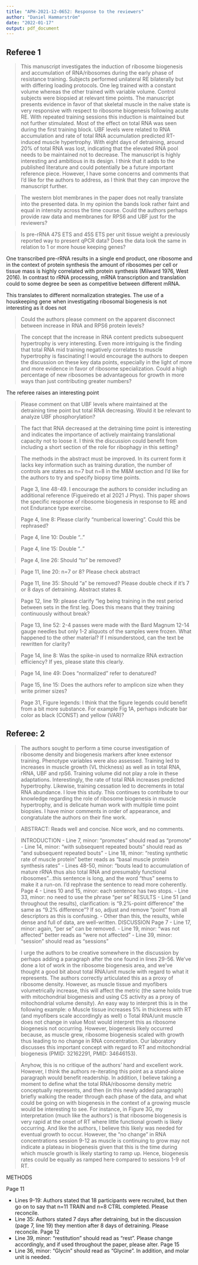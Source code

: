 ```yaml
---
title: "APH-2021-12-0652: Response to the reviewers"
author: "Daniel Hammarström"
date: "2022-01-17"
output: pdf_document
---
```


## Referee 1


> This manuscript investigates the induction of ribosome biogenesis and accumulation of RNA/ribosomes during the early phase of resistance training. Subjects performed unilateral RE bilaterally but with differing loading protocols. One leg trained with a constant volume whereas the other trained with variable volume. Control subjects were biopsied at relevant time points. The manuscript presents evidence in favor of that skeletal muscle in the naïve state is very responsive with respect to ribosome biogenesis following acute RE. With repeated training sessions this induction is maintained but not further stimulated. Most of the effect on total RNA was seen during the first training block. UBF levels were related to RNA accumulation and rate of total RNA accumulation predicted RT-induced muscle hypertrophy. With eight days of detraining, around 20% of total RNA was lost, indicating that the elevated RNA pool needs to be maintained not to decrease.
The manuscript is highly interesting and ambitious in its design. I think that it adds to the published literature and could potentially be a future important reference piece. However, I have some concerns and comments that I’d like for the authors to address, as I think that they can improve the manuscript further.


> The western blot membranes in the paper does not really translate into the presented data. In my opinion the bands look rather faint and equal in intensity across the time course. Could the authors perhaps provide raw data and membranes for RPS6 and UBF just for the reviewers?

> Is pre-rRNA 47S ETS and 45S ETS per unit tissue weight a previously reported way to present qPCR data? Does the data look the same in relation to 1 or more house keeping genes?

One transcribed pre-rRNA results in a single end product, one ribosome and in the context of protein synthesis the amount of ribosomes per cell or tissue mass is highly correlated with protein synthesis (Milward 1976, West 2016). In contrast to rRNA processing, mRNA transcription and translation could to some degree be seen as competitive between different mRNA. 

This translates to different normalization strategies. The use of a houskeeping gene when investigating ribosomal biogenesis is not interesting as it does not 

> Could the authors please comment on the apparent disconnect between increase in RNA and RPS6 protein levels?



> The concept that the increase in RNA content predicts subsequent hypertrophy is very interesting. Even more intriguing is the finding that total RNA mid training negatively correlates to muscle hypertrophy is fascinating! I would encourage the authors to deepen the discussion on these key data points, especially in the light of more and more evidence in favor of ribosome specialization. Could a high percentage of new ribosomes be advantageous for growth in more ways than just contributing greater numbers?

The referee raises an interesting point 

> Please comment on that UBF levels where maintained at the detraining time point but total RNA decreasing. Would it be relevant to analyze UBF phosphorylation?

> The fact that RNA decreased at the detraining time point is interesting and indicates the importance of actively maintaing translational capacity not to loose it. I think the discussion could benefit from including a short section of the role for ribophagy in this setting?


> The methods in the abstract must be improved. In its current form it lacks key information such as training duration, the number of controls are states as n=7 but n=8 in the M&M section and I’d like for the authors to try and specify biopsy time points.


> Page 3, line 48-49. I encourage the authors to consider including an additional reference (Figueiredo et al 2021 J Phys). This paper shows the specific response of ribosome biogenesis in response to RE and not Endurance type exercise.

> Page 4, line 8: Please clarify “numberical lowering”. Could this be rephrased?

> Page 4, line 10: Double “..”

> Page 4, line 15: Double “..”

> Page 4, line 26: Should “to” be removed?

> Page 11, line 20: n=7 or 8? Please check abstract

> Page 11, line 35: Should “a” be removed? Please double check if it’s 7 or 8 days of detraining. Abstract states 8.

> Page 12, line 19: please clarify “leg being training in the rest period between sets in the first leg. Does this means that they training continuously without break?

> Page 13, line 52: 2-4 passes were made with the Bard Magnum 12-14 gauge needles but only 1-2 aliquots of the samples were frozen. What happened to the other material? If I misunderstood, can the text be rewritten for clarity?

> Page 14, line 8: Was the spike-in used to normalize RNA extraction efficiency? If yes, please state this clearly.

> Page 14, line 49: Does “normalized” refer to denatured?

> Page 15, line 15: Does the authors refer to amplicon size when they write primer sizes?

> Page 31, Figure legends: I think that the figure legends could benefit from a bit more substance. For example Fig 1A, perhaps indicate bar color as black (CONST) and yellow (VAR)?



## Referee: 2


> The authors sought to perform a time course investigation of ribosome density and biogenesis markers after knee extensor training.  Phenotype variables were also assessed.  Training led to increases in muscle growth (VL thickness) as well as in total RNA, rRNA, UBF and rpS6.  Training volume did not play a role in these adaptations.  Interestingly, the rate of total RNA increases predicted hypertrophy.  Likewise, training cessation led to decrements in total RNA abundance.
I love this study.  This continues to contribute to our knowledge regarding the role of ribosome biogenesis in muscle hypertrophy, and is delicate human work with multiple time point biopsies.
I have minor comments in order of appearance, and congratulate the authors on their fine work.



>  ABSTRACT: Reads well and concise.  Nice work, and no comments.

> INTRODUCTION 
- Line 7, minor: “promotes” should read as “promote”
- Line 14, minor: “with subsequent repeated bouts” should read as “and subsequent repeated bouts”
- Line 18, minor: “resting synthetic rate of muscle protein” better reads as “basal muscle protein synthesis rates”
- Lines 48-50, minor: “bouts lead to accumulation of mature rRNA thus also total RNA and presumably functional ribosomes”…this sentence is long, and the word “thus” seems to make it a run-on.  I’d rephrase the sentence to read more coherently.
Page 4
- Lines 10 and 15, minor: each sentence has two stops.
- Line 33, minor: no need to use the phrase “per se”
RESULTS
- Line 51 (and throughout the results), clarification: is “9.2%-point difference” the same as “9.2% difference”?  If so, adjust and remove “point” from all descriptors as this is confusing.
- Other than this, the results, while dense and full of data, are well-written.
DISCUSSION
Page 7
- Line 17, minor: again, “per se” can be removed.
- Line 19, minor: “was not affected” better reads as “were not affected”
- Line 39, minor: “session” should read as “sessions”


> I urge the authors to be creative somewhere in the discussion by perhaps adding a paragraph after the one found in lines 29-56.  We’ve done a lot of work in the ribosome biogenesis area, and we’ve thought a good bit about total RNA/unit muscle with regard to what it represents.  The authors correctly articulated this as a proxy of ribosome density.  However, as muscle tissue and myofibers volumetrically increase, this will affect the metric (the same holds true with mitochondrial biogenesis and using CS activity as a proxy of mitochondrial volume density).  An easy way to interpret this is in the following example:
o Muscle tissue increases 5% in thickness with RT (and myofibers scale accordingly as well)
o Total RNA/unit muscle does not change in value
Most would interpret this as ribosome biogenesis not occurring.  However, biogenesis likely occurred because, as muscle grew, ribosome biogenesis scaled with growth thus leading to no change in RNA concentration.  Our laboratory discusses this important concept with regard to RT and mitochondrial biogenesis (PMID: 32162291, PMID: 34646153).

> Anyhow, this is no critique of the authors’ hard and excellent work.  However, I think the authors re-iterating this point as a stand-alone paragraph would benefit readership.  In addition, I believe taking a moment to define what the total RNA/ribosome density metric conceptually represents, and then (in this newly added paragraph) briefly walking the reader through each phase of the data, and what could be going on with biogenesis in the context of a growing muscle would be interesting to see.  For instance, in Figure 3G, my interpretation (much like the authors’) is that ribosome biogenesis is very rapid at the onset of RT where little functional growth is likely occurring.  And like the authors, I believe this likely was needed for eventual growth to occur.  However, the “no change” in RNA concentrations session 9-12 as muscle is continuing to grow may not indicate a plateau in biogenesis given that this is the time during which muscle growth is likely starting to ramp up.  Hence, biogenesis rates could be equally as ramped here compared to sessions 1-9 of RT.

METHODS

Page 11

- Lines 9-19: Authors stated that 18 participants were recruited, but then go on to say that n=11 TRAIN and n=8 CTRL completed.  Please reconcile.
- Line 35: Authors stated 7 days after detraining, but in the discussion (page 7, line 19) they mention after 8 days of detraining.  Please reconcile.
Page 12
- Line 39, minor: “restitution” should read as “rest”.  Please change accordingly, and if used throughout the paper, please alter.
Page 15
- Line 36, minor: “Glycin” should read as “Glycine”.  In addition, and molar unit is needed.